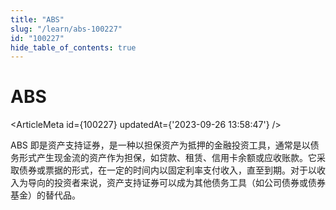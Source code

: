 ```yaml
---
title: "ABS"
slug: "/learn/abs-100227"
id: "100227"
hide_table_of_contents: true
---
```



# ABS

<ArticleMeta id={100227} updatedAt={'2023-09-26 13:58:47'} />
<div className='border-solid border-b border-t-0 my-4 border-[var(--ifm-color-gray-300)]' />

ABS 即是资产支持证券，是一种以担保资产为抵押的金融投资工具，通常是以债务形式产生现金流的资产作为担保，如贷款、租赁、信用卡余额或应收账款。它采取债券或票据的形式，在一定的时间内以固定利率支付收入，直至到期。对于以收入为导向的投资者来说，资产支持证券可以成为其他债务工具（如公司债券或债券基金）的替代品。
